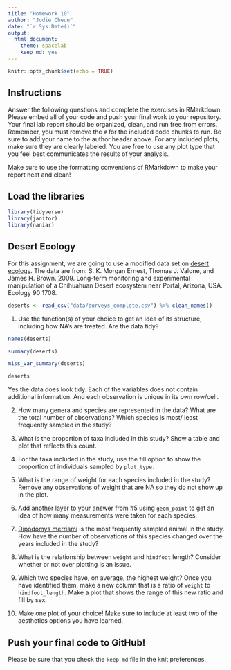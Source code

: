 ```yaml
---
title: "Homework 10"
author: "Jodie Cheun"
date: "`r Sys.Date()`"
output:
  html_document: 
    theme: spacelab
    keep_md: yes
---
```


```r
knitr::opts_chunk$set(echo = TRUE)
```

## Instructions
Answer the following questions and complete the exercises in RMarkdown. Please embed all of your code and push your final work to your repository. Your final lab report should be organized, clean, and run free from errors. Remember, you must remove the `#` for the included code chunks to run. Be sure to add your name to the author header above. For any included plots, make sure they are clearly labeled. You are free to use any plot type that you feel best communicates the results of your analysis.  

Make sure to use the formatting conventions of RMarkdown to make your report neat and clean!  

## Load the libraries
```r
library(tidyverse)
library(janitor)
library(naniar)
``` 

## Desert Ecology
For this assignment, we are going to use a modified data set on [desert ecology](http://esapubs.org/archive/ecol/E090/118/). The data are from: S. K. Morgan Ernest, Thomas J. Valone, and James H. Brown. 2009. Long-term monitoring and experimental manipulation of a Chihuahuan Desert ecosystem near Portal, Arizona, USA. Ecology 90:1708.
```r
deserts <- read_csv("data/surveys_complete.csv") %>% clean_names()
```

1. Use the function(s) of your choice to get an idea of its structure, including how NA's are treated. Are the data tidy? 
```r
names(deserts)
```

```r
summary(deserts)
```
```r
miss_var_summary(deserts)
```
```r
deserts
```
Yes the data does look tidy. Each of the variables does not contain additional information. And each observation is unique in its own row/cell. 

2. How many genera and species are represented in the data? What are the total number of observations? Which species is most/ least frequently sampled in the study?

3. What is the proportion of taxa included in this study? Show a table and plot that reflects this count.

4. For the taxa included in the study, use the fill option to show the proportion of individuals sampled by `plot_type.`

5. What is the range of weight for each species included in the study? Remove any observations of weight that are NA so they do not show up in the plot.

6. Add another layer to your answer from #5 using `geom_point` to get an idea of how many measurements were taken for each species.

7. [Dipodomys merriami](https://en.wikipedia.org/wiki/Merriam's_kangaroo_rat) is the most frequently sampled animal in the study. How have the number of observations of this species changed over the years included in the study?

8. What is the relationship between `weight` and `hindfoot` length? Consider whether or not over plotting is an issue.

9. Which two species have, on average, the highest weight? Once you have identified them, make a new column that is a ratio of `weight` to `hindfoot_length`. Make a plot that shows the range of this new ratio and fill by sex.

10. Make one plot of your choice! Make sure to include at least two of the aesthetics options you have learned.

## Push your final code to GitHub!
Please be sure that you check the `keep md` file in the knit preferences. 